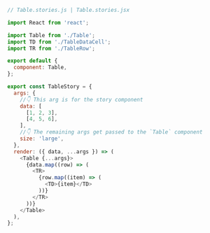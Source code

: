 ```js
// Table.stories.js | Table.stories.jsx

import React from 'react';

import Table from './Table';
import TD from './TableDataCell';
import TR from './TableRow';

export default {
  component: Table,
};

export const TableStory = {
  args: {
    //👇 This arg is for the story component
    data: [
      [1, 2, 3],
      [4, 5, 6],
    ],
    //👇 The remaining args get passed to the `Table` component
    size: 'large',
  },
  render: ({ data, ...args }) => (
    <Table {...args}>
      {data.map((row) => (
        <TR>
          {row.map((item) => (
            <TD>{item}</TD>
          ))}
        </TR>
      ))}
    </Table>
  ),
};
```

